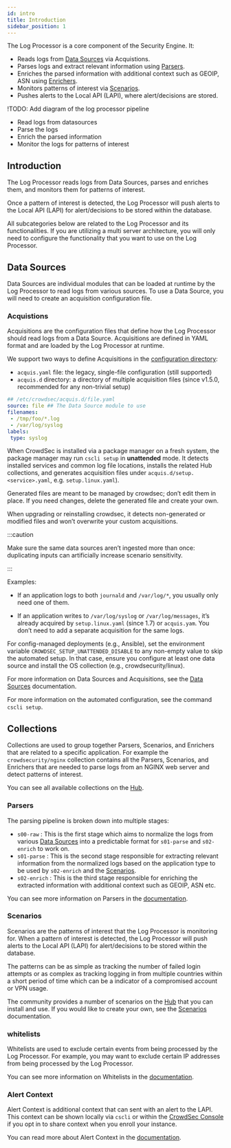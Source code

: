 ```yaml
---
id: intro
title: Introduction
sidebar_position: 1
---
```


The Log Processor is a core component of the Security Engine. It:

- Reads logs from [Data Sources](log_processor/data_sources/introduction.md) via Acquistions.
- Parses logs and extract relevant information using [Parsers](log_processor/parsers/introduction.mdx).
- Enriches the parsed information with additional context such as GEOIP, ASN using [Enrichers](log_processor/parsers/enricher.md).  
- Monitors patterns of interest via [Scenarios](log_processor/scenarios/introduction.mdx).
- Pushes alerts to the Local API (LAPI), where alert/decisions are stored.

!TODO: Add diagram of the log processor pipeline
- Read logs from datasources
- Parse the logs
- Enrich the parsed information
- Monitor the logs for patterns of interest


## Introduction

The Log Processor reads logs from Data Sources, parses and enriches them, and monitors them for patterns of interest.

Once a pattern of interest is detected, the Log Processor will push alerts to the Local API (LAPI) for alert/decisions to be stored within the database.

All subcategories below are related to the Log Processor and its functionalities. If you are utilizing a multi server architecture, you will only need to configure the functionality that you want to use on the Log Processor.

## Data Sources

Data Sources are individual modules that can be loaded at runtime by the Log Processor to read logs from various sources. To use a Data Source, you will need to create an acquisition configuration file.

### Acquistions

Acquisitions are the configuration files that define how the Log Processor should read logs from a Data Source. Acquisitions are defined in YAML format and are loaded by the Log Processor at runtime.

We support two ways to define Acquisitions in the [configuration directory](/u/troubleshooting/security_engine#where-is-configuration-stored):

- `acquis.yaml` file: the legacy, single-file configuration (still supported)
- `acquis.d` directory: a directory of multiple acquisition files (since v1.5.0, recommended for any non-trivial setup)

```yaml title="Example Acquisition Configuration"
## /etc/crowdsec/acquis.d/file.yaml
source: file ## The Data Source module to use
filenames:
 - /tmp/foo/*.log
 - /var/log/syslog
labels:
 type: syslog
```

When CrowdSec is installed via a package manager on a fresh system, the package manager may run `cscli setup` in **unattended** mode.
It detects installed services and common log file locations, installs the related Hub collections, and generates acquisition files under `acquis.d/setup.<service>.yaml`, e.g. `setup.linux.yaml`).

Generated files are meant to be managed by crowdsec; don’t edit them in place. If you need changes, delete the generated file and create your own.

When upgrading or reinstalling crowdsec, it detects non-generated or modified files and won’t overwrite your custom acquisitions.

:::caution

Make sure the same data sources aren’t ingested more than once: duplicating inputs can artificially increase scenario sensitivity.

:::

Examples:

 - If an application logs to both `journald` and `/var/log/*`, you usually only need one of them.

 - If an application writes to `/var/log/syslog` or `/var/log/messages`, it’s already acquired by `setup.linux.yaml` (since 1.7) or `acquis.yam`. You don’t need to add a separate acquisition for the same logs.

For config-managed deployments (e.g., Ansible), set the environment variable `CROWDSEC_SETUP_UNATTENDED_DISABLE` to any non-empty value to skip the automated setup.
In that case, ensure you configure at least one data source and install the OS collection (e.g., crowdsecurity/linux).

For more information on Data Sources and Acquisitions, see the [Data Sources](log_processor/data_sources/introduction.md) documentation.

For more information on the automated configuration, see the command `cscli setup`.

## Collections

Collections are used to group together Parsers, Scenarios, and Enrichers that are related to a specific application. For example the `crowdsecurity/nginx` collection contains all the Parsers, Scenarios, and Enrichers that are needed to parse logs from an NGINX web server and detect patterns of interest.

You can see all available collections on the [Hub](https://app.crowdsec.net/hub/collections).

### Parsers

The parsing pipeline is broken down into multiple stages:

- `s00-raw` : This is the first stage which aims to normalize the logs from various [Data Sources](log_processor/data_sources/introduction.md) into a predictable format for `s01-parse` and `s02-enrich` to work on.
- `s01-parse` : This is the second stage responsible for extracting relevant information from the normalized logs based on the application type to be used by `s02-enrich` and the [Scenarios](log_processor/scenarios/introduction.mdx).
- `s02-enrich` : This is the third stage responsible for enriching the extracted information with additional context such as GEOIP, ASN etc.

You can see more information on Parsers in the [documentation](log_processor/parsers/introduction.mdx).

### Scenarios

Scenarios are the patterns of interest that the Log Processor is monitoring for. When a pattern of interest is detected, the Log Processor will push alerts to the Local API (LAPI) for alert/decisions to be stored within the database.

The patterns can be as simple as tracking the number of failed login attempts or as complex as tracking logging in from multiple countries within a short period of time which can be a indicator of a compromised account or VPN usage.

The community provides a number of scenarios on the [Hub](https://hub.crowdsec.net/) that you can install and use. If you would like to create your own, see the [Scenarios](log_processor/scenarios/introduction.mdx) documentation.

### whitelists

Whitelists are used to exclude certain events from being processed by the Log Processor. For example, you may want to exclude certain IP addresses from being processed by the Log Processor.

You can see more information on Whitelists in the [documentation](log_processor/whitelist/introduction.md).

### Alert Context

Alert Context is additional context that can sent with an alert to the LAPI. This context can be shown locally via `cscli` or within the [CrowdSec Console](https://app.crowdsec.net/signup) if you opt in to share context when you enroll your instance.

You can read more about Alert Context in the [documentation](log_processor/alert_context/intro.md).
